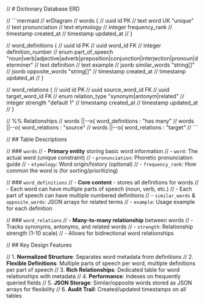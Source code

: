 // # Dictionary Database ERD

// ```mermaid
// erDiagram
//     words {
//         uuid id PK
//         text word UK "unique"
//         text pronunciation
//         text etymology
//         integer frequency_rank
//         timestamp created_at
//         timestamp updated_at
//     }

//     word_definitions {
//         uuid id PK
//         uuid word_id FK
//         integer definition_number
//         enum part_of_speech "noun|verb|adjective|adverb|preposition|conjunction|interjection|pronoun|determiner"
//         text definition
//         text example
//         jsonb similar_words "string[]"
//         jsonb opposite_words "string[]"
//         timestamp created_at
//         timestamp updated_at
//     }

//     word_relations {
//         uuid id PK
//         uuid source_word_id FK
//         uuid target_word_id FK
//         enum relation_type "synonym|antonym|related"
//         integer strength "default 1"
//         timestamp created_at
//         timestamp updated_at
//     }

//     %% Relationships
//     words ||--o{ word_definitions : "has many"
//     words ||--o{ word_relations : "source"
//     words ||--o{ word_relations : "target"
// ```

// ## Table Descriptions

// ### `words`
// - **Primary entity** storing basic word information
// - `word`: The actual word (unique constraint)
// - `pronunciation`: Phonetic pronunciation guide
// - `etymology`: Word origin/history (optional)
// - `frequency_rank`: How common the word is (for sorting/prioritizing)

// ### `word_definitions`
// - **Core content** - stores all definitions for words
// - Each word can have multiple parts of speech (noun, verb, etc.)
// - Each part of speech can have multiple numbered definitions
// - `similar_words` & `opposite_words`: JSON arrays for related terms
// - `example`: Usage example for each definition

// ### `word_relations`
// - **Many-to-many relationship** between words
// - Tracks synonyms, antonyms, and related words
// - `strength`: Relationship strength (1-10 scale)
// - Allows for bidirectional word relationships

// ## Key Design Features

// 1. **Normalized Structure**: Separates word metadata from definitions
// 2. **Flexible Definitions**: Multiple parts of speech per word, multiple definitions per part of speech
// 3. **Rich Relationships**: Dedicated table for word relationships with metadata
// 4. **Performance**: Indexes on frequently queried fields
// 5. **JSON Storage**: Similar/opposite words stored as JSON arrays for flexibility
// 6. **Audit Trail**: Created/updated timestamps on all tables